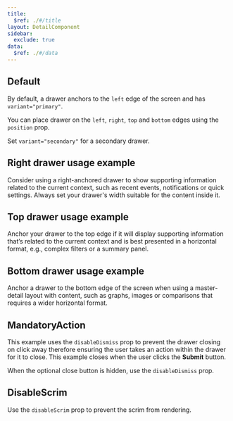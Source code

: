 ```yaml
---
title:
  $ref: ./#/title
layout: DetailComponent
sidebar:
  exclude: true
data:
  $ref: ./#/data
---
```


<LivePreviewControls>

<LivePreview componentName="drawer" exampleName="Default" >

## Default

By default, a drawer anchors to the `left` edge of the screen and has `variant="primary"`.

You can place drawer on the `left`, `right`, `top` and `bottom` edges using the `position` prop.

Set `variant="secondary"` for a secondary drawer.

</LivePreview>

<LivePreview componentName="drawer" exampleName="RightDrawer" >

## Right drawer usage example

Consider using a right-anchored drawer to show supporting information related to the current context, such as recent events, notifications or quick settings. Always set your drawer's width suitable for the content inside it.

</LivePreview>

<LivePreview componentName="drawer" exampleName="TopDrawer" >

## Top drawer usage example

Anchor your drawer to the top edge if it will display supporting information that’s related to the current context and is best presented in a horizontal format, e.g., complex filters or a summary panel.

</LivePreview>

<LivePreview componentName="drawer" exampleName="BottomDrawer" >

## Bottom drawer usage example

Anchor a drawer to the bottom edge of the screen when using a master-detail layout with content, such as graphs, images or comparisons that requires a wider horizontal format.

</LivePreview>

<LivePreview componentName="drawer" exampleName="MandatoryAction" >

## MandatoryAction

This example uses the `disableDismiss` prop to prevent the drawer closing on click away therefore ensuring the user takes an action within the drawer for it to close. This example closes when the user clicks the **Submit** button.

When the optional close button is hidden, use the `disableDismiss` prop.

</LivePreview>

<LivePreview componentName="drawer" exampleName="DisableScrim" >

## DisableScrim

Use the `disableScrim` prop to prevent the scrim from rendering.

</LivePreview>
</LivePreviewControls>
